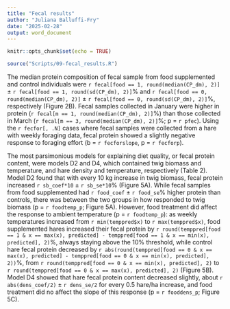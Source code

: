 ```yaml
---
title: "Fecal results"
author: "Juliana Balluffi-Fry"
date: "2025-02-28"
output: word_document
---
```


```r
knitr::opts_chunk$set(echo = TRUE)

source("Scripts/09-fecal_results.R")


```

The median protein composition of fecal sample from food supplemented and control individuals were `r fecal[food == 1, round(median(CP_dm), 2)]` ± `r fecal[food == 1, round(sd(CP_dm), 2)]`% and `r fecal[food == 0, round(median(CP_dm), 2)]` ± `r fecal[food == 0, round(sd(CP_dm), 2)]`%, respectively (Figure 2B). Fecal samples collected in January were higher in protein (`r fecal[m == 1, round(median(CP_dm), 2)]`%) than those collected in March (`r fecal[m == 3, round(median(CP_dm), 2)]`%; p = `r pfec`). Using the `r fecfor[, .N]` cases where fecal samples were collected from a hare with weekly foraging data, fecal protein showed a slightly negative response to foraging effort (b = `r fecforslope`, p = `r fecforp`).

The most parsimonious models for explaining diet quality, or fecal protein content, were models D2 and D4, which contained twig biomass and temperature, and hare density and temperature, respectively (Table 2). Model D2 found that with every 10 kg increase in twig biomass, fecal protein increased `r sb_coef*10` ± `r sb_se*10`% (Figure 5A). While fecal samples from food supplemented had `r food_coef` ± `r food_se`% higher protein than controls, there was between the two groups in how responded to twig biomass (p = `r foodtemp_p`; Figure 5A). However, food treatment did affect the response to ambient temperature (p = `r foodtemp_p`): as weekly temperatures increased from `r min(temppred$x)` to `r max(temppred$x)`, food supplemented hares increased their fecal protein by `r round(temppred[food == 1 & x == max(x), predicted] - temppred[food == 1 & x == min(x), predicted], 2)`%, always staying above the 10% threshold, while control hare fecal protein decreased  by `r abs(round(temppred[food == 0 & x == max(x), predicted] - temppred[food == 0 & x == min(x), predicted], 2))`%, from `r round(temppred[food == 0 & x == min(x), predicted], 2)` to `r round(temppred[food == 0 & x == max(x), predicted], 2)` (Figure 5B). Model D4 showed that hare fecal protein content decreased slightly, about `r abs(dens_coef/2)` ± `r dens_se/2` for every 0.5 hare/ha increase, and food treatment did no affect the slope of this response (p = `r fooddens_p`; Figure 5C).


